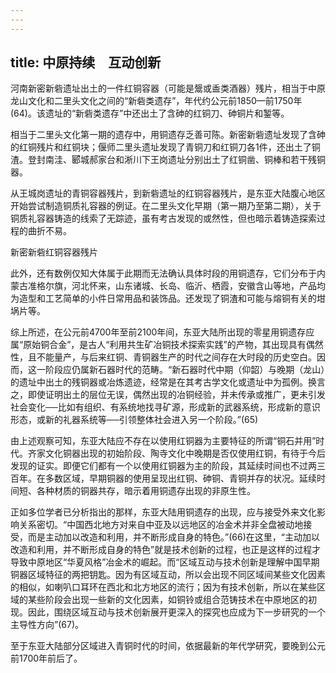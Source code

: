 ```yaml
---
---
---
```

title: 中原持续　互动创新
---




河南新密新砦遗址出土的一件红铜容器（可能是鬶或盉类酒器）残片，相当于中原龙山文化和二里头文化之间的“新砦类遗存”，年代约公元前1850—前1750年(64)。该遗址的“新砦类遗存”中还出土了含砷的红铜刀、砷铜片和錾等。

相当于二里头文化第一期的遗存中，用铜遗存乏善可陈。新密新砦遗址发现了含砷的红铜残片和红铜块；偃师二里头遗址发现了青铜刀和红铜刀各1件，还出土了铜渣。登封南洼、郾城郝家台和淅川下王岗遗址分别出土了红铜凿、铜棒和若干残铜器。

从王城岗遗址的青铜容器残片，到新砦遗址的红铜容器残片，是东亚大陆腹心地区开始尝试制造铜质礼容器的例证。在二里头文化早期（第一期乃至第二期），关于铜质礼容器铸造的线索了无踪迹，虽有考古发现的或然性，但也暗示着铸造探索过程的曲折不易。

新密新砦红铜容器残片



此外，还有数例仅知大体属于此期而无法确认具体时段的用铜遗存，它们分布于内蒙古准格尔旗，河北怀来，山东诸城、长岛、临沂、栖霞，安徽含山等地，产品均为造型和工艺简单的小件日常用品和装饰品。还发现了铜渣和可能与熔铜有关的坩埚片等。

综上所述，在公元前4700年至前2100年间，东亚大陆所出现的零星用铜遗存应属“原始铜合金”，是古人“利用共生矿冶铜技术探索实践”的产物，其出现具有偶然性，且不能量产，与后来红铜、青铜器生产的时代之间存在大时段的历史空白。因而，这一阶段应仍属新石器时代的范畴。“新石器时代中期（仰韶）与晚期（龙山）的遗址中出土的残铜器或冶炼遗迹，经常是在其考古学文化或遗址中为孤例。换言之，即使证明出土的层位无误，偶然出现的冶铜经验，并未传承或推广，更未引发社会变化──比如有组织、有系统地找寻矿源，形成新的武器系统，形成新的意识形态，或新的礼器系统等──引领整体社会进入另一个阶段。”(65)

由上述观察可知，东亚大陆应不存在以使用红铜器为主要特征的所谓“铜石并用”时代。齐家文化铜器出现的初始阶段、陶寺文化中晚期是否仅使用红铜，有待于今后发现的证实。即便它们都有一个以使用红铜器为主的阶段，其延续时间也不过两三百年。在多数区域，早期铜器的使用呈现出红铜、砷铜、青铜并存的状况。延续时间短、各种材质的铜器共存，暗示着用铜遗存出现的非原生性。

正如多位学者已分析指出的那样，东亚大陆用铜遗存的出现，应与接受外来文化影响关系密切。“中国西北地方对来自中亚及以远地区的冶金术并非全盘被动地接受，而是主动加以改造和利用，并不断形成自身的特色。”(66)在这里，“主动加以改造和利用，并不断形成自身的特色”就是技术创新的过程，也正是这样的过程才导致中原地区“华夏风格”冶金术的崛起。而“区域互动与技术创新是理解中国早期铜器区域特征的两把钥匙。因为有区域互动，所以会出现不同区域间某些文化因素的相似，如喇叭口耳环在西北和北方地区的流行；因为有技术创新，所以在某些区域的某些阶段会出现一些新的文化因素，如铜铃或组合范铸技术在中原地区的初现。因此，围绕区域互动与技术创新展开更深入的探究也应成为下一步研究的一个主导性方向”(67)。

至于东亚大陆部分区域进入青铜时代的时间，依据最新的年代学研究，要晚到公元前1700年前后了。